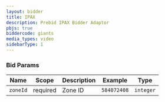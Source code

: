 ```yaml
---
layout: bidder
title: IPAX
description: Prebid IPAX Bidder Adaptor
pbjs: true
biddercode: giants
media_types: video
sidebarType: 1
---
```


### Bid Params



| Name     | Scope    | Description | Example      | Type      |
|----------|----------|-------------|--------------|-----------|
| `zoneId` | required | Zone ID     | `584072408` | `integer` |
